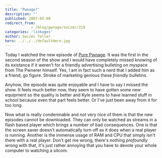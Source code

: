```yaml
---
title: 'Pwnage?'
description: ""
published: 2007-05-08
redirect_from: 
            - /blog/pwnage/swizec/219
categories: 'linkages'
author: Swizec Teller
hero: ../../../defaultHero.jpg
---
```

Today I watched the new episode of [Pure Pwnage](http://www.purepwnage.com). It was the first in the second season of the show and I would have completely missed knowing of its existance if it weren't for a friendly advertising bulleting on myspace from The Pwnerer himself. Yes, I am in fact such a nerd that I added him as a friend, go figure. Stroke of marketing genious these _friendly_ bulletins.

Anyhow, the episode was quite enjoyable and I have to say I missed the show. It feels much better now, they seem to have gotten some new equipment so the quality is better and Kyle seems to have learned stuff in school because even that part feels better. Or I've just been away from it for too long.

Now what is really condemnable and not very nice of them is that the new episodes cannot be downloaded. They can only be watched as streams in a flash based player which brings a number of bad consequences. One is that the screen saver doesn't automatically turn off as it does when a real player is running. Another is the immense usage of RAM and CPU that simply isn't there with a real player. Don't get me wrong, there's nothing _profoundly_ wrong with that, it's just rather annoying that you have to devote your whole computer to watching a sitcom.